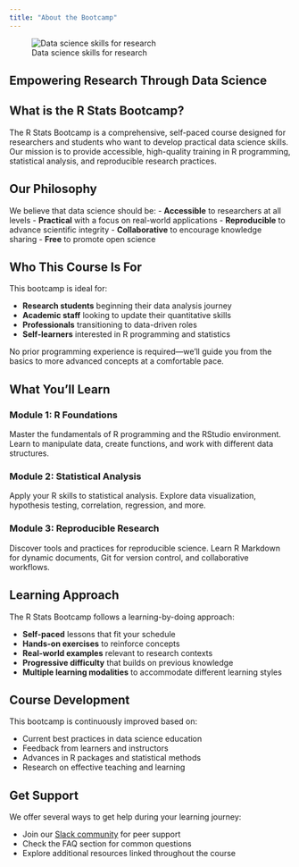 ```yaml
---
title: "About the Bootcamp"
---
```


::: about-banner
![Data science skills for research](img/ds_venn_sm.png){.about-img}

## Empowering Research Through Data Science
:::

## What is the R Stats Bootcamp?

The R Stats Bootcamp is a comprehensive, self-paced course designed for researchers and students who want to develop practical data science skills. Our mission is to provide accessible, high-quality training in R programming, statistical analysis, and reproducible research practices.

::: callout-note
## Our Philosophy

We believe that data science should be: - **Accessible** to researchers at all levels - **Practical** with a focus on real-world applications - **Reproducible** to advance scientific integrity - **Collaborative** to encourage knowledge sharing - **Free** to promote open science
:::

## Who This Course Is For

This bootcamp is ideal for:

-   **Research students** beginning their data analysis journey
-   **Academic staff** looking to update their quantitative skills
-   **Professionals** transitioning to data-driven roles
-   **Self-learners** interested in R programming and statistics

No prior programming experience is required—we'll guide you from the basics to more advanced concepts at a comfortable pace.

## What You'll Learn

### Module 1: R Foundations

Master the fundamentals of R programming and the RStudio environment. Learn to manipulate data, create functions, and work with different data structures.

### Module 2: Statistical Analysis

Apply your R skills to statistical analysis. Explore data visualization, hypothesis testing, correlation, regression, and more.

### Module 3: Reproducible Research

Discover tools and practices for reproducible science. Learn R Markdown for dynamic documents, Git for version control, and collaborative workflows.

## Learning Approach

The R Stats Bootcamp follows a learning-by-doing approach:

-   **Self-paced** lessons that fit your schedule
-   **Hands-on exercises** to reinforce concepts
-   **Real-world examples** relevant to research contexts
-   **Progressive difficulty** that builds on previous knowledge
-   **Multiple learning modalities** to accommodate different learning styles

## Course Development

This bootcamp is continuously improved based on:

-   Current best practices in data science education
-   Feedback from learners and instructors
-   Advances in R packages and statistical methods
-   Research on effective teaching and learning

## Get Support

We offer several ways to get help during your learning journey:

-   Join our [Slack community](https://join.slack.com/t/ha-eda-party/shared_invite/zt-w19od3dz-6bjo~dTC_GQeSUUv3B8XzQ) for peer support
-   Check the FAQ section for common questions
-   Explore additional resources linked throughout the course

